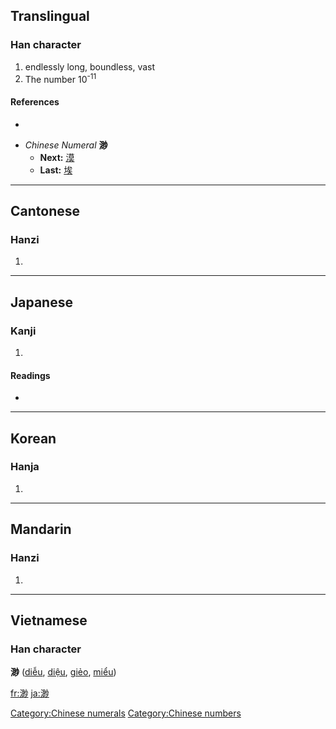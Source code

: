 ==Translingual==

===Han character===
{{Han char|rn=85|rad=水|as=09|sn=12|four=3912<sub>0</sub>|canj=水月山竹 (EBUH)}}

# endlessly long, boundless, vast
# The number 10<sup>-11</sup>

====References====
* {{Han ref|kx=0635.170|dkj=17794|dj=1043.020|hdz=31673.120|uh=6E3A|ud=28218|bh=B4F9|bd=46329}}

* ''Chinese Numeral'' '''渺'''
** '''Next:''' [[漠]]
** '''Last:''' [[埃]]

[[Category:Chinese numerals]]
[[Category:Chinese numbers]]
----

==Cantonese==

===Hanzi===
{{yue-hanzi|jyut=|y=miu5}}

# {{defn|Cantonese}}

----

==Japanese==

===Kanji===
{{ja-kanji|grade=|rs=水09}}

# {{defn|Japanese}}

====Readings====
* {{ja-readings|on=[[びょう]] (byō)|kun=[[ひろい]] (hiroi), [[はるか]] (haruka)}}

----

==Korean==

===Hanja===
{{ko-hanja|hangeul=묘|eumhun=|rv=myo|mr=myo|y=myo}}

# {{defn|Korean}}

----

==Mandarin==

===Hanzi===
{{cmn-hanzi|pin=[[miǎo]] ([[miao3]]), [[shèng]] ([[sheng4]])|wg=miao<sup>3</sup>, sheng<sup>4</sup>}}

# {{defn|Mandarin}}

----

==Vietnamese==
===Han character===
'''渺''' ([[diễu]], [[diệu]], [[giẻo]], [[miểu]])

[[fr:渺]]
[[ja:渺]]
